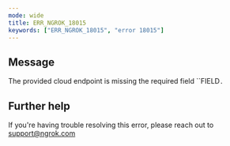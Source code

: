 ```yaml
---
mode: wide
title: ERR_NGROK_18015
keywords: ["ERR_NGROK_18015", "error 18015"]
---
```


## Message

The provided cloud endpoint is missing the required field ``FIELD`.`

## Further help

If you're having trouble resolving this error, please reach out to [support@ngrok.com](mailto:support@ngrok.com?subject=Help%20with%20ERR_NGROK_18015)
